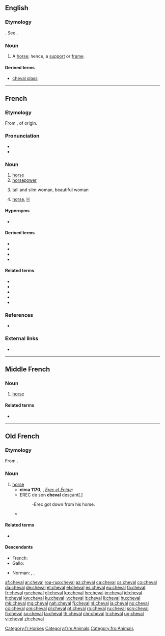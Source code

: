 ==English==

===Etymology===
{{etyl|fr|en}}. See {{term|cavalcade|lang=en}}.

===Noun===
{{en-noun|chevaux}}

# {{context|obsolete|lang=en}} A [[horse]]; hence, a [[support]] or [[frame]].

====Derived terms====
* [[cheval glass]]

{{Webster 1913}}

----

==French==
{{wikipedia|lang=fr}}

===Etymology===
From {{etyl|la|fr}} {{term|caballus|lang=la}}, of {{etyl|cel-gau|fr}} origin.

===Pronunciation===
* {{audio|Fr-un cheval-fr.ogg|audio|lang=fr}}
* {{IPA|/ʃə.val/|lang=fr}}

===Noun===
{{fr-noun|m|chevaux|f=jument}}

# [[horse]]
# [[horsepower]]
# {{context|slang|lang=fr}} tall and slim woman, beautiful woman
# {{context|slang|lang=fr}} [[horse]], [[H]] {{gloss|narcotic}}

====Hypernyms====
* {{l|fr|équidé}}

====Derived terms====
* {{l|fr|à cheval}}
* {{l|fr|cheval d'arçons}}
* {{l|fr|cheval de Troie}}
* {{l|fr|cheval-vapeur}}

====Related terms====
* {{l|fr|cavalier}}
* {{l|fr|chevalin}}
* {{l|fr|chevalier}}
* {{l|fr|équin}}
* {{l|fr|équitation}}

===References===
* {{R:TLFi}}

===External links===
* {{R:TLFi}}

[[Category:fr:Horses]]

----

==Middle French==

===Noun===
{{frm-noun|m|chevaux|pl2=chevaulx}}

# [[horse]]

====Related terms====
* {{l|frm|chevalier}}

[[Category:frm:Animals]]

----

==Old French==

===Etymology===
From {{etyl|la|fro}} {{term|caballus|lang=la}}.

===Noun===
{{fro-noun|m}}

# [[horse]]
#* '''circa 1170''', {{w|Chrétien de Troyes}}, ''[[s:fr:Érec et Énide|Érec et Énide]]'':
#* EREC de son '''cheval''' desçant[.]
#*: -Erec got down from his horse.
#* {{quote-book|circa 1170|title=[http://books.google.fr/books?id=yjcTAAAAQAAJ&pg=PA244&dq=Le+Roman+de+Rou+et+des+ducs+de+Normandie,+Volume+2&hl=fr&ei=hd3STa3kNNKGhQe5kZnyCQ&sa=X&oi=book_result&ct=book-preview-link&resnum=3&ved=0CDoQuwUwAg#v=onepage&q&f=false Le Roman de Rou]|author=[[w:Wace|Wace]]|passage=Maint bon '''cheval''' i unt tué|translation=They killed many good horses}}

====Related terms====
* {{l|fro|chevalier}}

====Descendants====
{{top2}}
* French: {{l|fr|cheval}}
* Gallo: {{l|roa-gal|ch'fa}}
{{mid2}}
* Norman: {{l|nrf|ch'fa}} {{qualifier|Guernsey}}, {{l|nrf|j'va}} {{qualifier|Jersey}}, {{l|nrf|queva}} {{qualifier|continental Normandy}}
{{bottom}}

[[Category:fro:Animals]]

[[af:cheval]]
[[ar:cheval]]
[[roa-rup:cheval]]
[[az:cheval]]
[[ca:cheval]]
[[cs:cheval]]
[[co:cheval]]
[[da:cheval]]
[[de:cheval]]
[[et:cheval]]
[[el:cheval]]
[[es:cheval]]
[[eu:cheval]]
[[fa:cheval]]
[[fr:cheval]]
[[gv:cheval]]
[[gl:cheval]]
[[ko:cheval]]
[[hr:cheval]]
[[io:cheval]]
[[id:cheval]]
[[it:cheval]]
[[kw:cheval]]
[[ku:cheval]]
[[lv:cheval]]
[[lt:cheval]]
[[li:cheval]]
[[hu:cheval]]
[[mk:cheval]]
[[mg:cheval]]
[[nah:cheval]]
[[fj:cheval]]
[[nl:cheval]]
[[ja:cheval]]
[[no:cheval]]
[[oc:cheval]]
[[om:cheval]]
[[pl:cheval]]
[[pt:cheval]]
[[ro:cheval]]
[[ru:cheval]]
[[scn:cheval]]
[[fi:cheval]]
[[sv:cheval]]
[[ta:cheval]]
[[th:cheval]]
[[chr:cheval]]
[[tr:cheval]]
[[ug:cheval]]
[[vi:cheval]]
[[zh:cheval]]